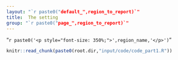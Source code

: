```yaml
---
layout: "`r paste0("default_",region_to_report)`"
title:  The setting
group: "`r paste0("page_",region_to_report)`"
---
```


"`r paste0('<p style="font-size: 350%;">',region_name,'</p>')`"


<!-- %
% PPPPPPPPPPPPPPPPP                                               tttt            1111111
% P::::::::::::::::P                                           ttt:::t           1::::::1
% P::::::PPPPPP:::::P                                          t:::::t          1:::::::1
% PP:::::P     P:::::P                                         t:::::t          111:::::1
%   P::::P     P:::::Paaaaaaaaaaaaa  rrrrr   rrrrrrrrr   ttttttt:::::ttttttt       1::::1
%   P::::P     P:::::Pa::::::::::::a r::::rrr:::::::::r  t:::::::::::::::::t       1::::1
%   P::::PPPPPP:::::P aaaaaaaaa:::::ar:::::::::::::::::r t:::::::::::::::::t       1::::1
%   P:::::::::::::PP           a::::arr::::::rrrrr::::::rtttttt:::::::tttttt       1::::l
%   P::::PPPPPPPPP      aaaaaaa:::::a r:::::r     r:::::r      t:::::t             1::::l
%   P::::P            aa::::::::::::a r:::::r     rrrrrrr      t:::::t             1::::l
%   P::::P           a::::aaaa::::::a r:::::r                  t:::::t             1::::l
%   P::::P          a::::a    a:::::a r:::::r                  t:::::t    tttttt   1::::l
% PP::::::PP        a::::a    a:::::a r:::::r                  t::::::tttt:::::t111::::::111
% P::::::::P        a:::::aaaa::::::a r:::::r                  tt::::::::::::::t1::::::::::1
% P::::::::P         a::::::::::aa:::ar:::::r                    tt:::::::::::tt1::::::::::1
% PPPPPPPPPP          aaaaaaaaaa  aaaarrrrrrr                      ttttttttttt  111111111111 -->


```r
knitr::read_chunk(paste0(root.dir,"input/code/code_part1.R"))
```

```r
```


<!-- %    ___                                  _ -->
<!-- %   / _ \  __   __   ___   _ __  __   __ (_)   ___  __      __ -->
<!-- %  | | | | \ \ / /  / _ \ | '__| \ \ / / | |  / _ \ \ \ /\ / / -->
<!-- %  | |_| |  \ V /  |  __/ | |     \ V /  | | |  __/  \ V  V / -->
<!-- %   \___/    \_/    \___| |_|      \_/   |_|  \___|   \_/\_/ -->
<!-- % -->


```r
```


```r
```


```r
```



```r
```

```r
```


```r
```


```r
```


<!-- %   _____
%  | ____|   ___    ___    _ __     ___    _ __ ___    _   _
%  |  _|    / __|  / _ \  | '_ \   / _ \  | '_ ` _ \  | | | |
%  | |___  | (__  | (_) | | | | | | (_) | | | | | | | | |_| |
%  |_____|  \___|  \___/  |_| |_|  \___/  |_| |_| |_|  \__, |
%                                                      |___/
% -->


```r
```

```r
```


```r
```

```r
```


```r
```



```r
```


```r
```





<!-- %   _               _
%  | |       __ _  | |__     ___    _   _   _ __
%  | |      / _` | | '_ \   / _ \  | | | | | '__|
%  | |___  | (_| | | |_) | | (_) | | |_| | | |
%  |_____|  \__,_| |_.__/   \___/   \__,_| |_|
% -->


```r
```

```r
```


```r
```

```r
```


```r
```



```r
```


```r
```



<!-- %   ___                           _
%  |_ _|  _ __    _ __    _   _  | |_   ___
%   | |  | '_ \  | '_ \  | | | | | __| / __|
%   | |  | | | | | |_) | | |_| | | |_  \__ \
%  |___| |_| |_| | .__/   \__,_|  \__| |___/
%                |_|
% -->


```r
```

```r
```


```r
```


```r
```

```r
```


```r
```


```r
```

<!-- %   ___                                _                                _
%  |_ _|  _ __   __   __   ___   ___  | |_   _ __ ___     ___   _ __   | |_
%   | |  | '_ \  \ \ / /  / _ \ / __| | __| | '_ ` _ \   / _ \ | '_ \  | __|
%   | |  | | | |  \ V /  |  __/ \__ \ | |_  | | | | | | |  __/ | | | | | |_
%  |___| |_| |_|   \_/    \___| |___/  \__| |_| |_| |_|  \___| |_| |_|  \__|
% -->


```r
```

```r
```


```r
```


```r
```

```r
```


```r
```

```r
```



```r
```

